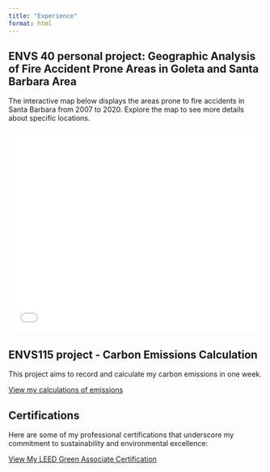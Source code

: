 ```yaml
---
title: "Experience"
format: html
---
```


## ENVS 40 personal project: Geographic Analysis of Fire Accident Prone Areas in Goleta and Santa Barbara Area

The interactive map below displays the areas prone to fire accidents in Santa Barbara from 2007 to 2020. Explore the map to see more details about specific locations.

```{=html}
<style>.embed-container {position: relative; padding-bottom: 80%; height: 0; max-width: 100%;} .embed-container iframe, .embed-container object, .embed-container iframe{position: absolute; top: 0; left: 0; width: 100%; height: 100%;} small{position: absolute; z-index: 40; bottom: 0; margin-bottom: -15px;}</style><div class="embed-container"><iframe width="500" height="400" frameborder="0" scrolling="no" marginheight="0" marginwidth="0" title="Fire accident prone area 2007-2020 at Santa Barbara certain places" src="//www.arcgis.com/apps/Embed/index.html?webmap=3f141da5f8574a18bee5989035a4c655&extent=-119.9071,34.3838,-119.6987,34.496&home=true&zoom=true&previewImage=false&scale=true&disable_scroll=true&theme=light"></iframe></div>
```

## ENVS115 project - Carbon Emissions Calculation

This project aims to record and calculate my carbon emissions in one week.

[View my calculations of emissions](./Week_emission_footprint_ES115.pdf)

## Certifications

Here are some of my professional certifications that underscore my commitment to sustainability and environmental excellence:

[View My LEED Green Associate Certification](./certifications/GA-Certificates.pdf)








